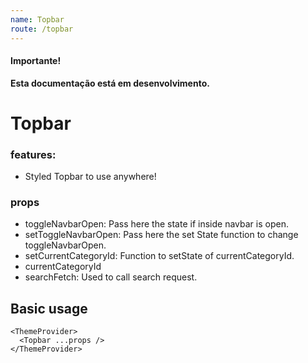 ```yaml
---
name: Topbar
route: /topbar
---
```


#### Importante!

**Esta documentação está em desenvolvimento.**

# Topbar

### features:

- Styled Topbar to use anywhere!

### props

- toggleNavbarOpen: Pass here the state if inside navbar is open.
- setToggleNavbarOpen: Pass here the set State function to change toggleNavbarOpen.
- setCurrentCategoryId: Function to setState of currentCategoryId.
- currentCategoryId
- searchFetch: Used to call search request.

## Basic usage

```
<ThemeProvider>
  <Topbar ...props />
</ThemeProvider>
```
